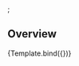 


<Meta title="Components/Forms/RangeFilterInput" component={RangeFilterInput} />;


## Overview

<Canvas>
  <Story
    name="RangeFilterInput"
    args={{
      unit: 'CHF',
    }}
  >
    {Template.bind({})}
  </Story>
</Canvas>
